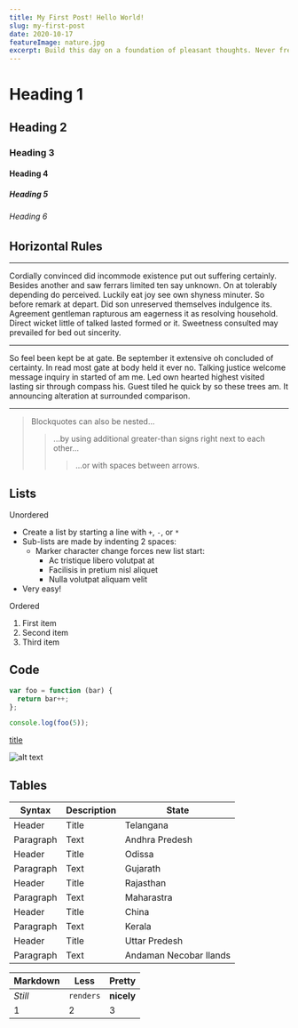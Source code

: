 ```yaml
---
title: My First Post! Hello World!
slug: my-first-post
date: 2020-10-17
featureImage: nature.jpg
excerpt: Build this day on a foundation of pleasant thoughts. Never fret at any imperfections that you fear may impede your progress. Remind yourself, as often as necessary, that you are a creature of God and have the power to achieve any dream by lifting up your thoughts. You can fly when you decide that you can. Never consider yourself defeated again. Let the vision in your heart be in your life's blueprint. Smile!
---
```


# Heading 1
## Heading 2
### Heading 3
#### Heading 4
##### Heading 5
###### Heading 6
 

## Horizontal Rules


___

Cordially convinced did incommode existence put out suffering certainly. Besides another and saw ferrars limited ten say unknown. On at tolerably depending do perceived. Luckily eat joy see own shyness minuter. So before remark at depart. Did son unreserved themselves indulgence its. Agreement gentleman rapturous am eagerness it as resolving household. Direct wicket little of talked lasted formed or it. Sweetness consulted may prevailed for bed out sincerity. 

---

So feel been kept be at gate. Be september it extensive oh concluded of certainty. In read most gate at body held it ever no. Talking justice welcome message inquiry in started of am me. Led own hearted highest visited lasting sir through compass his. Guest tiled he quick by so these trees am. It announcing alteration at surrounded comparison.

***

> Blockquotes can also be nested...
>> ...by using additional greater-than signs right next to each other...
> > > ...or with spaces between arrows.


## Lists

Unordered

+ Create a list by starting a line with `+`, `-`, or `*`
+ Sub-lists are made by indenting 2 spaces:
  - Marker character change forces new list start:
    * Ac tristique libero volutpat at
    + Facilisis in pretium nisl aliquet
    - Nulla volutpat aliquam velit
+ Very easy!

Ordered 

1. First item
2. Second item
3. Third item

## Code


``` js
var foo = function (bar) {
  return bar++;
};

console.log(foo(5));
```

[title](https://www.example.com)

![alt text](nature.jpg)

## Tables

| Syntax | Description | State |
| ----------- | ----------- | ----------- |
| Header | Title | Telangana |
| Paragraph | Text | Andhra Predesh |
| Header | Title | Odissa |
| Paragraph | Text | Gujarath |
| Header | Title | Rajasthan |
| Paragraph | Text | Maharastra |
| Header | Title | China |
| Paragraph | Text | Kerala |
| Header | Title | Uttar Predesh |
| Paragraph | Text | Andaman Necobar Ilands|

Markdown | Less | Pretty
--- | --- | ---
*Still* | `renders` | **nicely**
1 | 2 | 3